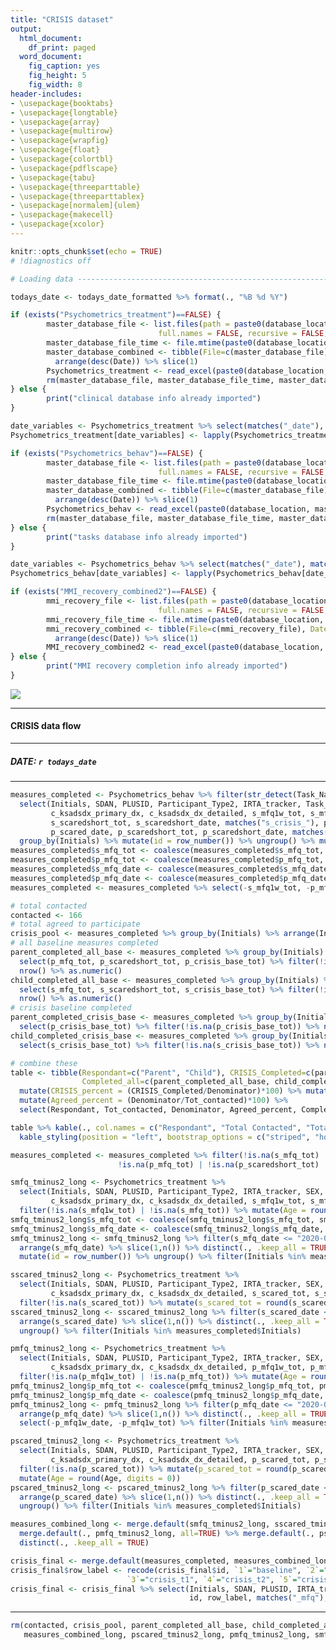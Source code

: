 ```yaml
---
title: "CRISIS dataset"
output:
  html_document:
    df_print: paged
  word_document:
    fig_caption: yes
    fig_height: 5
    fig_width: 8
header-includes:
- \usepackage{booktabs}
- \usepackage{longtable}
- \usepackage{array}
- \usepackage{multirow}
- \usepackage{wrapfig}
- \usepackage{float}
- \usepackage{colortbl}
- \usepackage{pdflscape}
- \usepackage{tabu}
- \usepackage{threeparttable}
- \usepackage{threeparttablex}
- \usepackage[normalem]{ulem}
- \usepackage{makecell}
- \usepackage{xcolor}
---
```


```r
knitr::opts_chunk$set(echo = TRUE)
# !diagnostics off
```

```r

# Loading data ------------------------------------------------------------

todays_date <- todays_date_formatted %>% format(., "%B %d %Y")

if (exists("Psychometrics_treatment")==FALSE) {
        master_database_file <- list.files(path = paste0(database_location), pattern = "^MASTER_DATABASE_CLINICAL", all.files = FALSE,
                                 full.names = FALSE, recursive = FALSE, ignore.case = FALSE, include.dirs = FALSE, no.. = FALSE)
        master_database_file_time <- file.mtime(paste0(database_location, "/", master_database_file)) %>% as.Date()
        master_database_combined <- tibble(File=c(master_database_file), Date=c(master_database_file_time)) %>% 
          arrange(desc(Date)) %>% slice(1)
        Psychometrics_treatment <- read_excel(paste0(database_location, master_database_combined[1]))
        rm(master_database_file, master_database_file_time, master_database_combined)
} else {
        print("clinical database info already imported")
}

date_variables <- Psychometrics_treatment %>% select(matches("_date"), matches("_Date")) %>% colnames()
Psychometrics_treatment[date_variables] <- lapply(Psychometrics_treatment[date_variables], as.Date)

if (exists("Psychometrics_behav")==FALSE) {
        master_database_file <- list.files(path = paste0(database_location), pattern = "^MASTER_DATABASE_BEHAVIOURAL", all.files = FALSE,
                                 full.names = FALSE, recursive = FALSE, ignore.case = FALSE, include.dirs = FALSE, no.. = FALSE)
        master_database_file_time <- file.mtime(paste0(database_location, "/", master_database_file)) %>% as.Date()
        master_database_combined <- tibble(File=c(master_database_file), Date=c(master_database_file_time)) %>% 
          arrange(desc(Date)) %>% slice(1)
        Psychometrics_behav <- read_excel(paste0(database_location, master_database_combined[1]))
        rm(master_database_file, master_database_file_time, master_database_combined)
} else {
        print("tasks database info already imported")
}

date_variables <- Psychometrics_behav %>% select(matches("_date"), matches("_Date")) %>% colnames()
Psychometrics_behav[date_variables] <- lapply(Psychometrics_behav[date_variables], as.Date)

if (exists("MMI_recovery_combined2")==FALSE) {
        mmi_recovery_file <- list.files(path = paste0(database_location, "COVID19/"), pattern = "^MMI_recovery_subset", all.files = FALSE,
                                 full.names = FALSE, recursive = FALSE, ignore.case = FALSE, include.dirs = FALSE, no.. = FALSE)
        mmi_recovery_file_time <- file.mtime(paste0(database_location, "COVID19/", mmi_recovery_file)) %>% as.Date()
        mmi_recovery_combined <- tibble(File=c(mmi_recovery_file), Date=c(mmi_recovery_file_time)) %>% 
          arrange(desc(Date)) %>% slice(1)
        MMI_recovery_combined2 <- read_excel(paste0(database_location, "COVID19/", mmi_recovery_combined[1]))
} else {
        print("MMI recovery completion info already imported")
}

```

![](`r paste0(CBT_location, "images/NIH_logo.png")`)

***

#### CRISIS data flow

***

##### DATE: `r todays_date`

***

```r

measures_completed <- Psychometrics_behav %>% filter(str_detect(Task_Name, "easures")) %>% filter(Task_Date >= "2020-04-06") %>% 
  select(Initials, SDAN, PLUSID, Participant_Type2, IRTA_tracker, Task_Name, Task_Date, SEX, Age_at_visit,
         c_ksadsdx_primary_dx, c_ksadsdx_dx_detailed, s_mfq1w_tot, s_mfq1w_date, s_mfq_tot, s_mfq_date, s_scared_tot, s_scared_date, 
         s_scaredshort_tot, s_scaredshort_date, matches("s_crisis_"), p_mfq1w_tot, p_mfq1w_date, p_mfq_tot, p_mfq_date, p_scared_tot, 
         p_scared_date, p_scaredshort_tot, p_scaredshort_date, matches("p_crisis_")) %>% rename(Age = "Age_at_visit") %>%
  group_by(Initials) %>% mutate(id = row_number()) %>% ungroup() %>% mutate(id = (id + 2)) %>% mutate(Age = round(Age, digits = 0))
measures_completed$s_mfq_tot <- coalesce(measures_completed$s_mfq_tot, measures_completed$s_mfq1w_tot) %>% round(., digits = 0)
measures_completed$p_mfq_tot <- coalesce(measures_completed$p_mfq_tot, measures_completed$p_mfq1w_tot) %>% round(., digits = 0)
measures_completed$s_mfq_date <- coalesce(measures_completed$s_mfq_date, measures_completed$s_mfq1w_date) %>% round(., digits = 0)
measures_completed$p_mfq_date <- coalesce(measures_completed$p_mfq_date, measures_completed$p_mfq1w_date) %>% round(., digits = 0)
measures_completed <- measures_completed %>% select(-s_mfq1w_tot, -p_mfq1w_tot, -s_mfq1w_date, -p_mfq1w_date)

```

```r

# total contacted 
contacted <- 166
# total agreed to participate 
crisis_pool <- measures_completed %>% group_by(Initials) %>% arrange(Initials, Task_Date) %>% slice(1) %>% ungroup() %>% nrow() %>% as.numeric()
# all baseline measures completed 
parent_completed_all_base <- measures_completed %>% group_by(Initials) %>% arrange(Initials, Task_Date) %>% slice(1) %>% ungroup() %>% 
  select(p_mfq_tot, p_scaredshort_tot, p_crisis_base_tot) %>% filter(!is.na(p_mfq_tot) & !is.na(p_scaredshort_tot) & !is.na(p_crisis_base_tot)) %>% 
  nrow() %>% as.numeric()
child_completed_all_base <- measures_completed %>% group_by(Initials) %>% arrange(Initials, Task_Date) %>% slice(1) %>% ungroup() %>% 
  select(s_mfq_tot, s_scaredshort_tot, s_crisis_base_tot) %>% filter(!is.na(s_mfq_tot) & !is.na(s_scaredshort_tot) & !is.na(s_crisis_base_tot)) %>% 
  nrow() %>% as.numeric() 
# crisis baseline completed 
parent_completed_crisis_base <- measures_completed %>% group_by(Initials) %>% arrange(Initials, Task_Date) %>% slice(1) %>% ungroup() %>% 
  select(p_crisis_base_tot) %>% filter(!is.na(p_crisis_base_tot)) %>% nrow() %>% as.numeric()
child_completed_crisis_base <- measures_completed %>% group_by(Initials) %>% arrange(Initials, Task_Date) %>% slice(1) %>% ungroup() %>% 
  select(s_crisis_base_tot) %>% filter(!is.na(s_crisis_base_tot)) %>% nrow() %>% as.numeric() 

# combine these
table <- tibble(Respondant=c("Parent", "Child"), CRISIS_Completed=c(parent_completed_crisis_base, child_completed_crisis_base), 
                Completed_all=c(parent_completed_all_base, child_completed_all_base), Denominator=c(123, 148), Tot_contacted=c(166, 166)) %>% 
  mutate(CRISIS_percent = (CRISIS_Completed/Denominator)*100) %>% mutate(All_percent = (Completed_all/Denominator)*100) %>% 
  mutate(Agreed_percent = (Denominator/Tot_contacted)*100) %>% 
  select(Respondant, Tot_contacted, Denominator, Agreed_percent, Completed_all, All_percent, CRISIS_Completed, CRISIS_percent)

```

```r

table %>% kable(., col.names = c("Respondant", "Total Contacted", "Total Agreed to Participate", "%", "Completed all Psych", "%", "Completed CRISIS", "%")) %>% 
  kable_styling(position = "left", bootstrap_options = c("striped", "hover", "condensed"))

```

```r

measures_completed <- measures_completed %>% filter(!is.na(s_mfq_tot) | !is.na(s_scaredshort_tot) | !is.na(s_crisis_base_tot) | !is.na(s_crisis_fu_tot) |
                        !is.na(p_mfq_tot) | !is.na(p_scaredshort_tot) | !is.na(p_crisis_base_tot) | !is.na(p_crisis_fu_tot))

smfq_tminus2_long <- Psychometrics_treatment %>% 
  select(Initials, SDAN, PLUSID, Participant_Type2, IRTA_tracker, SEX, Age_at_visit,
         c_ksadsdx_primary_dx, c_ksadsdx_dx_detailed, s_mfq1w_tot, s_mfq_tot, s_mfq1w_date, s_mfq_date) %>% rename(Age = "Age_at_visit") %>% 
  filter(!is.na(s_mfq1w_tot) | !is.na(s_mfq_tot)) %>% mutate(Age = round(Age, digits = 0))
smfq_tminus2_long$s_mfq_tot <- coalesce(smfq_tminus2_long$s_mfq_tot, smfq_tminus2_long$s_mfq1w_tot) %>% round(., digits = 0)
smfq_tminus2_long$s_mfq_date <- coalesce(smfq_tminus2_long$s_mfq_date, smfq_tminus2_long$s_mfq1w_date) %>% round(., digits = 0)
smfq_tminus2_long <- smfq_tminus2_long %>% filter(s_mfq_date <= "2020-03-11") %>% group_by(Initials) %>% 
  arrange(s_mfq_date) %>% slice(1,n()) %>% distinct(., .keep_all = TRUE) %>% select(-s_mfq1w_date, -s_mfq1w_tot) %>% 
  mutate(id = row_number()) %>% ungroup() %>% filter(Initials %in% measures_completed$Initials)

sscared_tminus2_long <- Psychometrics_treatment %>% 
  select(Initials, SDAN, PLUSID, Participant_Type2, IRTA_tracker, SEX, Age_at_visit,
         c_ksadsdx_primary_dx, c_ksadsdx_dx_detailed, s_scared_tot, s_scared_date) %>% rename(Age = "Age_at_visit") %>% 
  filter(!is.na(s_scared_tot)) %>% mutate(s_scared_tot = round(s_scared_tot, digits = 0)) %>% mutate(Age = round(Age, digits = 0))
sscared_tminus2_long <- sscared_tminus2_long %>% filter(s_scared_date <= "2020-03-11") %>% group_by(Initials) %>% 
  arrange(s_scared_date) %>% slice(1,n()) %>% distinct(., .keep_all = TRUE) %>% mutate(id = row_number()) %>% 
  ungroup() %>% filter(Initials %in% measures_completed$Initials)

pmfq_tminus2_long <- Psychometrics_treatment %>% 
  select(Initials, SDAN, PLUSID, Participant_Type2, IRTA_tracker, SEX, Age_at_visit,
         c_ksadsdx_primary_dx, c_ksadsdx_dx_detailed, p_mfq1w_tot, p_mfq_tot, p_mfq1w_date, p_mfq_date) %>% rename(Age = "Age_at_visit") %>% 
  filter(!is.na(p_mfq1w_tot) | !is.na(p_mfq_tot)) %>% mutate(Age = round(Age, digits = 0))
pmfq_tminus2_long$p_mfq_tot <- coalesce(pmfq_tminus2_long$p_mfq_tot, pmfq_tminus2_long$p_mfq1w_tot) %>% round(., digits = 0)
pmfq_tminus2_long$p_mfq_date <- coalesce(pmfq_tminus2_long$p_mfq_date, pmfq_tminus2_long$p_mfq1w_date) %>% round(., digits = 0)
pmfq_tminus2_long <- pmfq_tminus2_long %>% filter(p_mfq_date <= "2020-03-11") %>% group_by(Initials) %>% 
  arrange(p_mfq_date) %>% slice(1,n()) %>% distinct(., .keep_all = TRUE) %>% mutate(id = row_number()) %>% ungroup() %>% 
  select(-p_mfq1w_date, -p_mfq1w_tot) %>% filter(Initials %in% measures_completed$Initials)

pscared_tminus2_long <- Psychometrics_treatment %>% 
  select(Initials, SDAN, PLUSID, Participant_Type2, IRTA_tracker, SEX, Age_at_visit,
         c_ksadsdx_primary_dx, c_ksadsdx_dx_detailed, p_scared_tot, p_scared_date) %>% 
  filter(!is.na(p_scared_tot)) %>% mutate(p_scared_tot = round(p_scared_tot, digits = 0)) %>% rename(Age = "Age_at_visit") %>% 
  mutate(Age = round(Age, digits = 0))
pscared_tminus2_long <- pscared_tminus2_long %>% filter(p_scared_date <= "2020-03-11") %>% group_by(Initials) %>% 
  arrange(p_scared_date) %>% slice(1,n()) %>% distinct(., .keep_all = TRUE) %>% mutate(id = row_number()) %>% 
  ungroup() %>% filter(Initials %in% measures_completed$Initials)

measures_combined_long <- merge.default(smfq_tminus2_long, sscared_tminus2_long, all=TRUE) %>% 
  merge.default(., pmfq_tminus2_long, all=TRUE) %>% merge.default(., pscared_tminus2_long, all=TRUE) %>%
  distinct(., .keep_all = TRUE)

crisis_final <- merge.default(measures_completed, measures_combined_long, all=TRUE) %>% rename(Sex = "SEX")
crisis_final$row_label <- recode(crisis_final$id, `1`="baseline", `2`="pre-covid", 
                          `3`="crisis_t1", `4`="crisis_t2", `5`="crisis_t3")
crisis_final <- crisis_final %>% select(Initials, SDAN, PLUSID, IRTA_tracker, Sex, Age, c_ksadsdx_primary_dx, c_ksadsdx_dx_detailed, 
                                        id, row_label, matches("_mfq"), matches("scared"), matches("s_crisis_"), matches("p_crisis"))

```

***

\pagebreak

```r

rm(contacted, crisis_pool, parent_completed_all_base, child_completed_all_base, parent_completed_crisis_base, child_completed_crisis_base,
   measures_combined_long, pscared_tminus2_long, pmfq_tminus2_long, smfq_tminus2_long, table)

```
